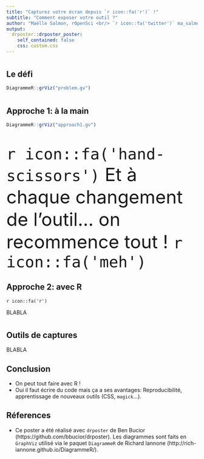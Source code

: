 ```yaml
---
title: "Capturez votre écran depuis `r icon::fa('r')` !"
subtitle: "Comment exposer votre outil ?"
author: "Maëlle Salmon, rOpenSci <br/> `r icon::fa('twitter')` ma_salmon `r icon::fa('github')` maelle `r icon::fa('globe')` masalmon.eu"
output:
  drposter::drposter_poster:
    self_contained: false
    css: custom.css
---
```


# {.col-1}

## Le défi

```r
DiagrammeR::grViz("problem.gv")
```

# {.col-2}

## Approche 1: à la main 

```r
DiagrammeR::grViz("approach1.gv")
```


<br/>

<font size="10">`r icon::fa('hand-scissors')` Et à chaque changement de l'outil... on recommence tout ! `r icon::fa('meh')`</font>


## Approche 2: avec R

`r icon::fa('r')`

BLABLA

# {.col-1}

## Outils de captures

BLABLA

## Conclusion

- On peut tout faire avec R !
- Oui il faut écrire du code mais ça a ses avantages: Reproducibilité, apprentissage de nouveaux outils (CSS, `magick`...).

## Réferences

* Ce poster a été réalisé avec `drposter` de Ben Bucior (https://github.com/bbucior/drposter). Les diagrammes sont faits en `GraphViz` utilisé via le paquet `DiagrammeR` de Richard Iannone (http://rich-iannone.github.io/DiagrammeR/).
